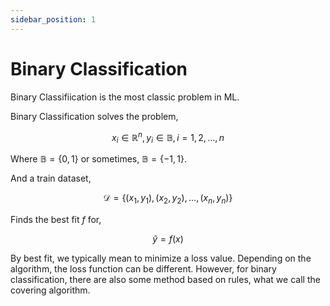 ```yaml
---
sidebar_position: 1
---
```


# Binary Classification

Binary Classifiication is the most classic problem in ML.

Binary Classification solves the problem,

$$
x_i \in \mathbb{R}^n, y_i \in \mathbb{B}, i = 1, 2, \ldots, n
$$

Where $\mathbb{B} = \{0,1\}$ or sometimes, $\mathbb{B} = \{-1,1\}$.

And a train dataset,

$$
\mathcal{D} = \{(x_1, y_1), (x_2, y_2), \ldots, (x_n, y_n)\}
$$

Finds the best fit $f$ for,

$$
\hat{y} = f(x)
$$

By best fit, we typically mean to minimize a loss value. Depending on the algorithm, the loss function can be different. However, for binary classification, there are also some method based on rules, what we call the covering algorithm.
